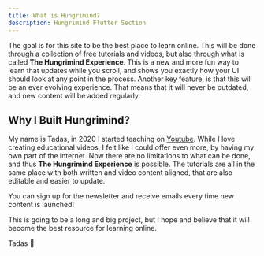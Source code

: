 ```yaml
---
title: What is Hungrimind?
description: Hungrimind Flutter Section
---
```


<Banner
    boldtext="New Experience"
    text="Login with Riverpod and Firebase"
    buttontext="Check it Out"
    link="courses/flutter/login-riverpod-firebase"
  />

The goal is for this site to be the best place to learn online. This will be done through a collection of free tutorials and videos, but also through what is called **The Hungrimind Experience**. This is a new and more fun way to learn that updates while you scroll, and shows you exactly how your UI should look at any point in the process. Another key feature, is that this will be an ever evolving experience. That means that it will never be outdated, and new content will be added regularly. 


## Why I Built Hungrimind?
My name is Tadas, in 2020 I started teaching on [Youtube](https://youtube.com/@tadaspetra). While I love creating educational videos, I felt like I could offer even more, by having my own part of the internet. Now there are no limitations to what can be done, and thus **The Hungrimind Experience** is possible. The tutorials are all in the same place with both written and video content aligned, that are also editable and easier to update.

You can sign up for the newsletter and receive emails every time new content is launched!
<script async data-uid="e2f59a92a5" src="https://tadaspetra.ck.page/e2f59a92a5/index.js"></script>

This is going to be a long and big project, but I hope and believe that it will become the best resource for learning online.

Tadas 💜